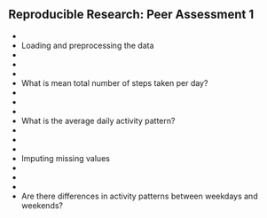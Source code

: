 Reproducible Research: Peer Assessment 1
-
-
- Loading and preprocessing the data
-
-
-
- What is mean total number of steps taken per day?
-
-
-
- What is the average daily activity pattern?
-
-
-
- Imputing missing values
-
-
-
- Are there differences in activity patterns between weekdays and weekends?
